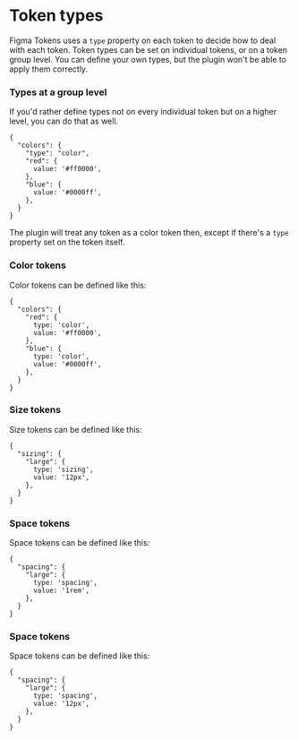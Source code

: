 # Token types

Figma Tokens uses a `type` property on each token to decide how to deal with each token. Token types can be set on individual tokens, or on a token group level. You can define your own types, but the plugin won't be able to apply them correctly.

### Types at a group level

If you'd rather define types not on every individual token but on a higher level, you can do that as well.

```
{
  "colors": {
    "type": "color",
    "red": {
      value: '#ff0000',
    },
    "blue": {
      value: '#0000ff',
    },
  }
}
```

The plugin will treat any token as a color token then, except if there's a `type` property set on the token itself.

### Color tokens

Color tokens can be defined like this:

```
{
  "colors": {
    "red": {
      type: 'color',
      value: '#ff0000',
    },
    "blue": {
      type: 'color',
      value: '#0000ff',
    },
  }
}
```

### Size tokens

Size tokens can be defined like this:

```
{
  "sizing": {
    "large": {
      type: 'sizing',
      value: '12px',
    },
  }
}
```

### Space tokens

Space tokens can be defined like this:

```
{
  "spacing": {
    "large": {
      type: 'spacing',
      value: '1rem',
    },
  }
}
```

### Space tokens

Space tokens can be defined like this:

```
{
  "spacing": {
    "large": {
      type: 'spacing',
      value: '12px',
    },
  }
}
```